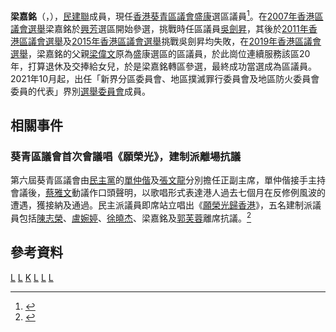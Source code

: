 {{otheruses|梁嘉銘}}
{{Infobox_Officeholder
| name = 梁嘉銘
| native_name = Leung Kar-ming
| native_name_lang = en
| office = [[葵青區議會|葵青區議會]]議員
| honorific-suffix = 議員
| image = 
| term_start    = 2020年1月1日
| term_end      = 
| constituency  = [[盛康_(選區)|盛康]]
| predecessor = [[梁偉文_(民建聯)|梁偉文]]
| successor =
| majority =[[2019年香港區議會選舉|2019年]]盛康選區：3,531 (50.82%)
| party = {{DAB/short}}
| otherparty = 
| spouse = 
| relatives = 父：[[梁偉文_(民建聯)|梁偉文]]<br> 夫：黃偉傑
| residence = {{HKG}}
| birthdate = {{birth date and age|1979|5|19}}
| educate = 
| past = 
| work = 
| blank1= 議員辦事處地址	
| data1= [[青衣島|青衣]][[長康邨|長康邨]]康美樓C307室
}}

'''梁嘉銘'''（{{lang-en|Leung Kar-ming}}，{{bd|1979年|5月19日}}），[[民主建港協進聯盟|民建聯]]成員，現任[[香港|香港]][[葵青區議會|葵青區議會]][[盛康_(選區)|盛康]]選區議員<ref>{{Cite web|url=https://www.districtcouncils.gov.hk/kwt/tc_chi/members/info/dc_member_list_detail.php?member_id=2833 |title=葵青區議會 - 葵青區議會議員資料 梁嘉銘女士|accessdate=2020-11-15|work=[[葵青區議會|葵青區議會]]|language=zh-hk|archive-date=2021-05-21|archive-url=https://web.archive.org/web/20210521173414/http://www.districtcouncils.gov.hk/kwt/tc_chi/members/info/dc_member_list_detail.php?member_id=2833|date=2020-01-24|dead-url=no}}</ref>。在[[2007年香港區議會選舉|2007年香港區議會選舉]]梁嘉銘於[[興芳|興芳]]選區開始參選，挑戰時任區議員[[吳劍昇|吳劍昇]]，其後於[[2011年香港區議會選舉|2011年香港區議會選舉]]及[[2015年香港區議會選舉|2015年香港區議會選舉]]挑戰吳劍昇均失敗，在[[2019年香港區議會選舉|2019年香港區議會選舉]]，梁嘉銘的父親[[梁偉文_(民建聯)|梁偉文]]原為盛康選區的區議員，於此崗位連續服務該區20年，打算退休及交捧給女兒，於是梁嘉銘轉區參選，最終成功當選成為區議員。2021年10月起，出任「新界分區委員會、地區撲滅罪行委員會及地區防火委員會委員的代表」界別[[選舉委員會_(香港)|選舉委員會]]成員。

==相關事件==
===葵青區議會首次會議唱《願榮光》，建制派離場抗議===
第六屆葵青區議會由[[民主黨_(香港)|民主黨]]的[[單仲偕|單仲偕]]及[[張文龍_(香港區議員)|張文龍]]分別擔任正副主席，單仲偕接手主持會議後，[[蔡雅文|蔡雅文]]動議作口頭聲明，以歌唱形式表達港人過去七個月在反修例風波的遭遇，獲接納及通過。民主派議員即席站立唱出《[[願榮光歸香港|願榮光歸香港]]》，五名建制派議員包括[[陳志榮_(區議員)|陳志榮]]、[[盧婉婷|盧婉婷]]、[[徐曉杰|徐曉杰]]、梁嘉銘及[[郭芙蓉|郭芙蓉]]離席抗議。<ref>{{Cite web |url=https://www.thestandnews.com/politics/%E8%91%B5%E9%9D%92%E5%8D%80%E8%AD%B0%E6%9C%83%E9%A6%96%E6%AC%A1%E6%9C%83%E8%AD%B0%E5%94%B1-%E9%A1%98%E6%A6%AE%E5%85%89-%E5%BB%BA%E5%88%B6%E6%B4%BE%E9%9B%A2%E5%A0%B4%E6%8A%97%E8%AD%B0-%E6%A2%81%E7%BE%8E%E8%8A%AC%E6%96%A5%E6%8C%91%E6%88%B0%E4%B8%80%E5%9C%8B%E5%85%A9%E5%88%B6/ |newspaper=[[立場新聞|立場新聞]] |title=葵青區議會首次會議唱《願榮光》　建制派離場抗議　梁美芬斥挑戰一國兩制 |access-date=2020-12-19 |date=2020-01-07 |archive-date=2020-01-08 |archive-url=https://web.archive.org/web/20200108184704/https://www.thestandnews.com/politics/%E8%91%B5%E9%9D%92%E5%8D%80%E8%AD%B0%E6%9C%83%E9%A6%96%E6%AC%A1%E6%9C%83%E8%AD%B0%E5%94%B1-%E9%A1%98%E6%A6%AE%E5%85%89-%E5%BB%BA%E5%88%B6%E6%B4%BE%E9%9B%A2%E5%A0%B4%E6%8A%97%E8%AD%B0-%E6%A2%81%E7%BE%8E%E8%8A%AC%E6%96%A5%E6%8C%91%E6%88%B0%E4%B8%80%E5%9C%8B%E5%85%A9%E5%88%B6/ |dead-url=no }}</ref>

==參考資料==
{{reflist}}
[[Category:在世人物|L]]
[[Category:葵青區議員|L]]
[[Category:梁姓|K]]
[[Category:香港區議員|L]]
[[Category:香港建制派人士|L]]
[[Category:香港女性政治人物|L]]
{{start box}}
{{s-par}}
{{s-before|梁偉文}}
{{s-title|[[葵青區議會|葵青區議會]]<br>{{small|[[盛康_(選區)|盛康]]選區區議員}}|2020年1月1日－}}
{{s-inc}}
{{end box}}